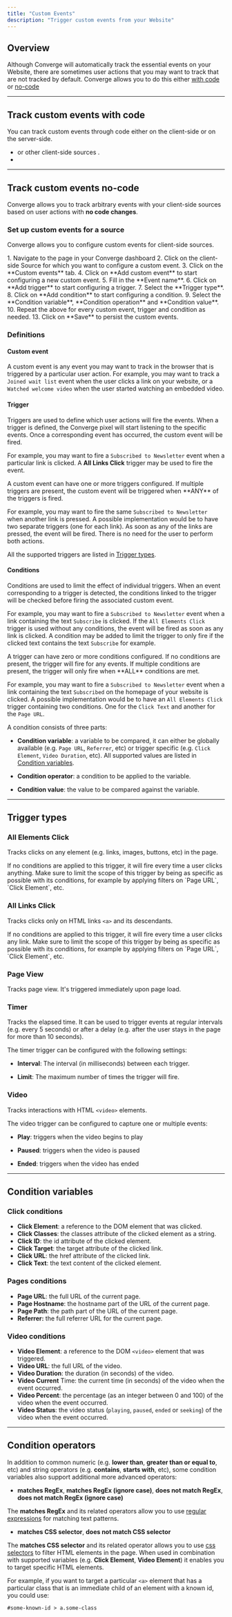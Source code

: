 ```yaml
---
title: "Custom Events"
description: "Trigger custom events from your Website"
---
```



## Overview

Although Converge will automatically track the essential events on your Website, there are sometimes user actions that you may want to track that are not tracked by default.
Converge allows you to do this either [with code](#track-custom-events-with-code) or [no-code](#track-custom-events-no-code)

--- 

## Track custom events with code

You can track custom events through code either on the client-side or on the server-side.

- <OutboundLink linkText="Client-side custom events with Converge JS" linkTarget="https://learn.runconverge.com/sources/website-integrations/converge-pixel#manually-instrumenting-events" /> or <Tooltip tip="Client-side sources are generally wrappers around the Converge JS pixel"> other client-side sources </Tooltip>.
- <OutboundLink linkText="Server-side custom events with Server Webhook" linkTarget="https://learn.runconverge.com/sources/server-integrations/webhook" />

---

## Track custom events no-code

Converge allows you to track arbitrary events with your client-side sources based on user actions with **no code changes**.

### Set up custom events for a source

Converge allows you to configure custom events for client-side sources.

<Accordion icon="location-dot" title="How to set up custom events for your Source">
1. Navigate to the <OutboundLink linkText="Sources" linkTarget="https://app.runconverge.com/-/sources"/> page in your Converge dashboard
2. Click on the client-side Source for which you want to configure a custom event.
3. Click on the **Custom events** tab.
4. Click on **Add custom event** to start configuring a new custom event.
5. Fill in the **Event name**.
6. Click on **Add trigger** to start configuring a trigger.
7. Select the **Trigger type**.
8. Click on **Add condition** to start configuring a condition.
9. Select the **Condition variable**, **Condition operation** and **Condition value**.
10. Repeat the above for every custom event, trigger and condition as needed.
13. Click on **Save** to persist the custom events.
</Accordion>

### Definitions

#### Custom event

A custom event is any event you may want to track in the browser that is triggered by a particular user action. For example, you may want to track a `Joined wait list` event when the user clicks a link on your website, or a `Watched welcome video` when the user started watching an embedded video.

#### Trigger

Triggers are used to define which user actions will fire the events. When a trigger is defined, the Converge pixel will start listening to the specific events. Once a corresponding event has occurred, the custom event will be fired.

For example, you may want to fire a `Subscribed to Newsletter` event when a particular link is clicked. A **All Links Click** trigger may be used to fire the event.

<Note>
A custom event can have one or more triggers configured. If multiple triggers are present, the custom event will be triggered when **ANY** of the triggers is fired.

For example, you may want to fire the same `Subscribed to Newsletter` when another link is pressed. A possible implementation would be to have two separate triggers (one for each link). As soon as any of the links are pressed, the event will be fired. There is no need for the user to perform both actions.
</Note>

All the supported triggers are listed in [Trigger types](#trigger-types).

#### Conditions

Conditions are used to limit the effect of individual triggers. When an event corresponding to a trigger is detected, the conditions linked to the trigger will be checked before firing the associated custom event.

For example, you may want to fire a `Subscribed to Newsletter` event when a link containing the text `Subscribe` is clicked. If the `All Elements Click` trigger is used without any conditions, the event will be fired as soon as any link is clicked. A condition may be added to limit the trigger to only fire if the clicked text contains the text `Subscribe` for example.

<Note>
A trigger can have zero or more conditions configured. If no conditions are present, the trigger will fire for any events. If multiple conditions are present, the trigger will only fire when **ALL** conditions are met.

For example, you may want to fire a `Subscribed to Newsletter` event when a link containing the text `Subscribed` on the homepage of your website is clicked. A possible implementation would be to have an `All Elements Click` trigger containing two conditions. One for the `Click Text` and another for the `Page URL`.
</Note>

A condition consists of three parts:

- **Condition variable**: a variable to be compared, it can either be globally available (e.g. `Page URL`, `Referrer`, etc) or trigger specific (e.g. `Click Element`, `Video Duration`, etc). All supported values are listed in [Condition variables](#condition-variables).

- **Condition operator**: a condition to be applied to the variable.

- **Condition value**: the value to be compared against the variable.

---

## Trigger types

### All Elements Click

Tracks clicks on any element (e.g. links, images, buttons, etc) in the page.

<Warning>
If no conditions are applied to this trigger, it will fire every time a user clicks anything. Make sure to limit the scope of this trigger by being as specific as possible with its conditions, for example by applying filters on `Page URL`, `Click Element`, etc.
</Warning>

### All Links Click

Tracks clicks only on HTML links `<a>` and its descendants. 

<Warning>
If no conditions are applied to this trigger, it will fire every time a user clicks any link. Make sure to limit the scope of this trigger by being as specific as possible with its conditions, for example by applying filters on `Page URL`, `Click Element`, etc.
</Warning>

### Page View

Tracks page view. It's triggered immediately upon page load.

### Timer

Tracks the elapsed time. It can be used to trigger events at regular intervals (e.g. every 5 seconds) or after a delay (e.g. after the user stays in the page for more than 10 seconds).

The timer trigger can be configured with the following settings:

- **Interval**: The interval (in milliseconds) between each trigger.

- **Limit**: The maximum number of times the trigger will fire.

### Video

Tracks interactions with HTML `<video>` elements.

The video trigger can be configured to capture one or multiple events:

- **Play**: triggers when the video begins to play

- **Paused**: triggers when the video is paused

- **Ended**: triggers when the video has ended

---

## Condition variables

### Click conditions

- **Click Element**: a reference to the DOM element that was clicked.
- **Click Classes**: the classes attribute of the clicked element as a string.
- **Click ID**: the id attribute of the clicked element.
- **Click Target**: the target attribute of the clicked link.
- **Click URL**: the href attribute of the clicked link.
- **Click Text**: the text content of the clicked element.

### Pages conditions

- **Page URL**: the full URL of the current page.
- **Page Hostname**: the hostname part of the URL of the current page.
- **Page Path**: the path part of the URL of the current page.
- **Referrer:** the full referrer URL for the current page.

### Video conditions

- **Video Element**: a reference to the DOM `<video>` element that was triggered.
- **Video URL**: the full URL of the video.
- **Video Duration**: the duration (in seconds) of the video.
- **Video Current** Time: the current time (in seconds) of the video when the event occurred.
- **Video Percent**: the percentage (as an integer between 0 and 100) of the video when the event occurred.
- **Video Status**: the video status (`playing`, `paused`, `ended` or `seeking`) of the video when the event occurred.

---

## Condition operators

In addition to common numeric (e.g. **lower than**, **greater than or equal to**, etc) and string operators (e.g. **contains**, **starts with**, etc), some condition variables also support additional more advanced operators: 

- **matches RegEx**, **matches RegEx (ignore case)**, **does not match RegEx**, **does not match RegEx (ignore case)**

The **matches RegEx** and its related operators allow you to use [regular expressions](https://en.wikipedia.org/wiki/Regular_expression) for matching text patterns.

- **matches CSS selector**, **does not match CSS selector**

The **matches CSS selector** and its related operator allows you to use [css selectors](https://developer.mozilla.org/en-US/docs/Web/CSS/CSS_Selectors) to filter HTML elements in the page. When used in combination with supported variables (e.g. **Click Element**, **Video Element**) it enables you to target specific HTML elements.

For example, if you want to target a particular `<a>` element that has a particular class that is an immediate child of an element with a known id, you could use:

```
#some-known-id > a.some-class
```
